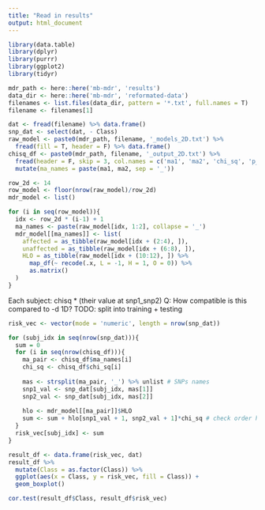 ```yaml
---
title: "Read in results"
output: html_document
---
```


```r
library(data.table)
library(dplyr)
library(purrr)
library(ggplot2)
library(tidyr)
```


```r
mdr_path <- here::here('mb-mdr', 'results')
data_dir <- here::here('mb-mdr', 'reformated-data')
filenames <- list.files(data_dir, pattern = '*.txt', full.names = T)
filename <- filenames[1]

dat <- fread(filename) %>% data.frame()
snp_dat <- select(dat, - Class)
raw_model <- paste0(mdr_path, filename, '_models_2D.txt') %>%
  fread(fill = T, header = F) %>% data.frame()
chisq_df <- paste0(mdr_path, filename, '_output_2D.txt') %>%
  fread(header = F, skip = 3, col.names = c('ma1', 'ma2', 'chi_sq', 'p_val')) %>%
  mutate(ma_names = paste(ma1, ma2, sep = '_'))
```


```r
row_2d <- 14
row_model <- floor(nrow(raw_model)/row_2d)
mdr_model <- list()

for (i in seq(row_model)){
  idx <- row_2d * (i-1) + 1
  ma_names <- paste(raw_model[idx, 1:2], collapse = '_')
  mdr_model[[ma_names]] <- list(
    affected = as_tibble(raw_model[idx + (2:4), ]),
    unaffected = as_tibble(raw_model[idx + (6:8), ]),
    HLO = as_tibble(raw_model[idx + (10:12), ]) %>%
      map_df(~ recode(.x, L = -1, H = 1, O = 0)) %>%
      as.matrix()
  )
}

```

Each subject: chisq * (their value at snp1_snp2)
Q: How compatible is this compared to -d 1D?
TODO: split into training + testing

```r
risk_vec <- vector(mode = 'numeric', length = nrow(snp_dat))

for (subj_idx in seq(nrow(snp_dat))){
  sum = 0
  for (i in seq(nrow(chisq_df))){
    ma_pair <- chisq_df$ma_names[i]
    chi_sq <- chisq_df$chi_sq[i]
    
    mas <- strsplit(ma_pair, '_') %>% unlist # SNPs names
    snp1_val <- snp_dat[subj_idx, mas[1]] 
    snp2_val <- snp_dat[subj_idx, mas[2]]
    
    hlo <- mdr_model[[ma_pair]]$HLO
    sum <- sum + hlo[snp1_val + 1, snp2_val + 1]*chi_sq # check order here
  }
  risk_vec[subj_idx] <- sum
}
```


```r
result_df <- data.frame(risk_vec, dat) 
result_df %>%
  mutate(Class = as.factor(Class)) %>%
  ggplot(aes(x = Class, y = risk_vec, fill = Class)) +
  geom_boxplot()

cor.test(result_df$Class, result_df$risk_vec)
```


